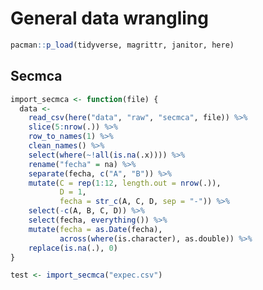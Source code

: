 # General data wrangling

```r
pacman::p_load(tidyverse, magrittr, janitor, here)
```

## Secmca

```r
import_secmca <- function(file) {
  data <- 
    read_csv(here("data", "raw", "secmca", file)) %>% 
    slice(5:nrow(.)) %>% 
    row_to_names(1) %>% 
    clean_names() %>% 
    select(where(~!all(is.na(.x)))) %>% 
    rename("fecha" = na) %>% 
    separate(fecha, c("A", "B")) %>% 
    mutate(C = rep(1:12, length.out = nrow(.)),
           D = 1,
           fecha = str_c(A, C, D, sep = "-")) %>% 
    select(-c(A, B, C, D)) %>% 
    select(fecha, everything()) %>% 
    mutate(fecha = as.Date(fecha),
           across(where(is.character), as.double)) %>% 
    replace(is.na(.), 0)
}
```

```r
test <- import_secmca("expec.csv")
```
